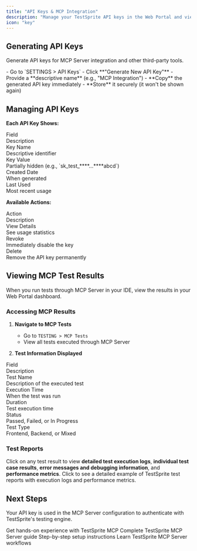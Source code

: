 ```yaml
---
title: "API Keys & MCP Integration"
description: "Manage your TestSprite API keys in the Web Portal and view test results from MCP Server executions."
icon: "key"
---
```


## Generating API Keys

Generate API keys for MCP Server integration and other third-party tools.

<Steps>
  <Step title="Navigate to Settings">
    - Go to `SETTINGS > API Keys`
    - Click **"Generate New API Key"**
  </Step>

  <Step title="Configure and Save">
    - Provide a **descriptive name** (e.g., "MCP Integration")
    - **Copy** the generated API key immediately
    - **Store** it securely (it won't be shown again)
  </Step>
</Steps>

## Managing API Keys

**Each API Key Shows:**

<div className="full-width-table two-column" style={{ gridTemplateColumns: '1fr 3fr' }}>
  <div className="table-header" style={{ padding: '6px', fontSize: '14px', fontWeight: 'bold' }}>Field</div>
  <div className="table-header" style={{ padding: '6px', fontSize: '14px', fontWeight: 'bold' }}>Description</div>
  <div className="table-cell" style={{ padding: '6px', fontSize: '14px', borderBottom: '1px solid var(--table-border-color, #e5e7eb)', fontWeight: 'bold' }}>Key Name</div>
  <div className="table-cell" style={{ padding: '6px', fontSize: '14px', borderBottom: '1px solid var(--table-border-color, #e5e7eb)' }}>Descriptive identifier</div>
  <div className="table-cell" style={{ padding: '6px', fontSize: '14px', borderBottom: '1px solid var(--table-border-color, #e5e7eb)', fontWeight: 'bold' }}>Key Value</div>
  <div className="table-cell" style={{ padding: '6px', fontSize: '14px', borderBottom: '1px solid var(--table-border-color, #e5e7eb)' }}>Partially hidden (e.g., `sk_test_****...****abcd`)</div>
  <div className="table-cell" style={{ padding: '6px', fontSize: '14px', borderBottom: '1px solid var(--table-border-color, #e5e7eb)', fontWeight: 'bold' }}>Created Date</div>
  <div className="table-cell" style={{ padding: '6px', fontSize: '14px', borderBottom: '1px solid var(--table-border-color, #e5e7eb)' }}>When generated</div>
  <div className="table-cell" style={{ padding: '6px', fontSize: '14px', fontWeight: 'bold' }}>Last Used</div>
  <div className="table-cell" style={{ padding: '6px', fontSize: '14px' }}>Most recent usage</div>
</div>

**Available Actions:**

<div className="full-width-table two-column" style={{ gridTemplateColumns: '1fr 3fr' }}>
  <div className="table-header" style={{ padding: '6px', fontSize: '14px', fontWeight: 'bold' }}>Action</div>
  <div className="table-header" style={{ padding: '6px', fontSize: '14px', fontWeight: 'bold' }}>Description</div>
  <div className="table-cell" style={{ padding: '6px', fontSize: '14px', borderBottom: '1px solid var(--table-border-color, #e5e7eb)', fontWeight: 'bold' }}>View Details</div>
  <div className="table-cell" style={{ padding: '6px', fontSize: '14px', borderBottom: '1px solid var(--table-border-color, #e5e7eb)' }}>See usage statistics</div>
  <div className="table-cell" style={{ padding: '6px', fontSize: '14px', borderBottom: '1px solid var(--table-border-color, #e5e7eb)', fontWeight: 'bold' }}>Revoke</div>
  <div className="table-cell" style={{ padding: '6px', fontSize: '14px', borderBottom: '1px solid var(--table-border-color, #e5e7eb)' }}>Immediately disable the key</div>
  <div className="table-cell" style={{ padding: '6px', fontSize: '14px', fontWeight: 'bold' }}>Delete</div>
  <div className="table-cell" style={{ padding: '6px', fontSize: '14px' }}>Remove the API key permanently</div>
</div>

## Viewing MCP Test Results

When you run tests through MCP Server in your IDE, view the results in your Web Portal dashboard.

### Accessing MCP Results

1. **Navigate to MCP Tests**
   - Go to `TESTING > MCP Tests`
   - View all tests executed through MCP Server

2. **Test Information Displayed**

<div className="full-width-table two-column" style={{ gridTemplateColumns: '1fr 3fr' }}>
  <div className="table-header" style={{ padding: '6px', fontSize: '14px', fontWeight: 'bold' }}>Field</div>
  <div className="table-header" style={{ padding: '6px', fontSize: '14px', fontWeight: 'bold' }}>Description</div>
  <div className="table-cell" style={{ padding: '6px', fontSize: '14px', borderBottom: '1px solid var(--table-border-color, #e5e7eb)', fontWeight: 'bold' }}>Test Name</div>
  <div className="table-cell" style={{ padding: '6px', fontSize: '14px', borderBottom: '1px solid var(--table-border-color, #e5e7eb)' }}>Description of the executed test</div>
  <div className="table-cell" style={{ padding: '6px', fontSize: '14px', borderBottom: '1px solid var(--table-border-color, #e5e7eb)', fontWeight: 'bold' }}>Execution Time</div>
  <div className="table-cell" style={{ padding: '6px', fontSize: '14px', borderBottom: '1px solid var(--table-border-color, #e5e7eb)' }}>When the test was run</div>
  <div className="table-cell" style={{ padding: '6px', fontSize: '14px', borderBottom: '1px solid var(--table-border-color, #e5e7eb)', fontWeight: 'bold' }}>Duration</div>
  <div className="table-cell" style={{ padding: '6px', fontSize: '14px', borderBottom: '1px solid var(--table-border-color, #e5e7eb)' }}>Test execution time</div>
  <div className="table-cell" style={{ padding: '6px', fontSize: '14px', borderBottom: '1px solid var(--table-border-color, #e5e7eb)', fontWeight: 'bold' }}>Status</div>
  <div className="table-cell" style={{ padding: '6px', fontSize: '14px', borderBottom: '1px solid var(--table-border-color, #e5e7eb)' }}>Passed, Failed, or In Progress</div>
  <div className="table-cell" style={{ padding: '6px', fontSize: '14px', fontWeight: 'bold' }}>Test Type</div>
  <div className="table-cell" style={{ padding: '6px', fontSize: '14px' }}>Frontend, Backend, or Mixed</div>
</div>

### Test Reports

Click on any test result to view **detailed test execution logs**, **individual test case results**, **error messages and debugging information**, and **performance metrics**.
<Card title="View Example Test Report" icon="file" href="../mcp/examples#test-report-example">
  Click to see a detailed example of TestSprite test reports with execution logs and performance metrics.
</Card>

## Next Steps
<Info>Your API key is used in the MCP Server configuration to authenticate with TestSprite's testing engine.</Info>

<CardGroup cols={2}>
  <Card title="Start Your First Test" href="../mcp/first-test">
    Get hands-on experience with TestSprite MCP
  </Card>
  <Card title="MCP Server Documentation" href="../mcp/overview">
    Complete TestSprite MCP Server guide
  </Card>
  <Card title="Installation Guide" href="../mcp/installation">
    Step-by-step setup instructions
  </Card>
  <Card title="Workflow Examples" href="../mcp/workflow">
    Learn TestSprite MCP Server workflows
  </Card>
</CardGroup>